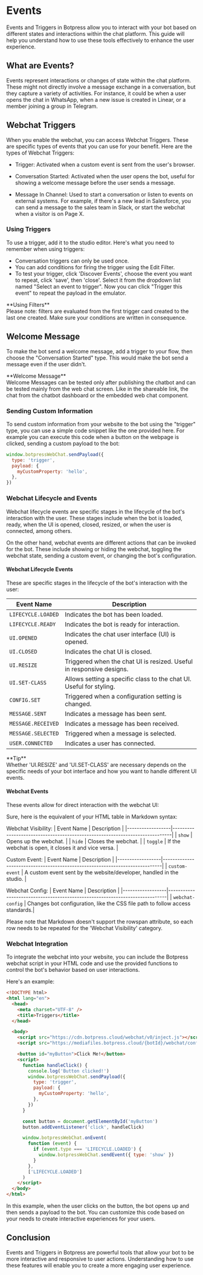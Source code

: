 
# Events

Events and Triggers in Botpress allow you to interact with your bot based on different states and interactions within the chat platform. This guide will help you understand how to use these tools effectively to enhance the user experience.

## What are Events?

Events represent interactions or changes of state within the chat platform. These might not directly involve a message exchange in a conversation, but they capture a variety of activities. For instance, it could be when a user opens the chat in WhatsApp, when a new issue is created in Linear, or a member joining a group in Telegram.

## Webchat Triggers

When you enable the webchat, you can access Webchat Triggers. These are specific types of events that you can use for your benefit. Here are the types of Webchat Triggers:

- Trigger:
  Activated when a custom event is sent from the user's browser.

- Conversation Started:
  Activated when the user opens the bot, useful for showing a welcome message before the user sends a message.

- Message In Channel:
  Used to start a conversation or listen to events on external systems. For example, if there's a new lead in Salesforce, you can send a message to the sales team in Slack, or start the webchat when a visitor is on Page X.

### Using Triggers

To use a trigger, add it to the studio editor. Here's what you need to remember when using triggers:

- Conversation triggers can only be used once.
- You can add conditions for firing the trigger using the Edit Filter.
- To test your trigger, click 'Discover Events', choose the event you want to repeat, click 'save', then 'close'. Select it from the dropdown list named "Select an event to trigger". Now you can click "Trigger this event" to repeat the payload in the emulator.

<Callout type="warning">
  **Using Filters** <br />
  Please note: filters are evaluated from the first trigger card created to the last one created. Make sure your conditions are written in consequence.
</Callout>
<br />

## Welcome Message

To make the bot send a welcome message, add a trigger to your flow, then choose the "Conversation Started" type. This would make the bot send a message even if the user didn't.

<Callout type="warning">
  **Welcome Message** <br />
  Welcome Messages can be tested only after publishing the chatbot and can be tested mainly from the web chat screen. Like in the shareable link, the chat from the chatbot dashboard or the embedded web chat component.
</Callout>

### Sending Custom Information

To send custom information from your website to the bot using the "trigger" type, you can use a simple code snippet like the one provided here. For example you can execute this code when a button on the webpage is clicked, sending a custom payload to the bot:

```javascript
window.botpressWebChat.sendPayload({
  type: 'trigger',
  payload: {
    myCustomProperty: 'hello',
  },
})
```

### Webchat Lifecycle and Events

Webchat lifecycle events are specific stages in the lifecycle of the bot's interaction with the user. These stages include when the bot is loaded, ready, when the UI is opened, closed, resized, or when the user is connected, among others.

On the other hand, webchat events are different actions that can be invoked for the bot. These include showing or hiding the webchat, toggling the webchat state, sending a custom event, or changing the bot's configuration.

#### Webchat Lifecycle Events

These are specific stages in the lifecycle of the bot's interaction with the user:

| Event Name         | Description                                                          |
| ------------------ | -------------------------------------------------------------------- |
| `LIFECYCLE.LOADED` | Indicates the bot has been loaded.                                   |
| `LIFECYCLE.READY`  | Indicates the bot is ready for interaction.                          |
| `UI.OPENED`        | Indicates the chat user interface (UI) is opened.                    |
| `UI.CLOSED`        | Indicates the chat UI is closed.                                     |
| `UI.RESIZE`        | Triggered when the chat UI is resized. Useful in responsive designs. |
| `UI.SET-CLASS`     | Allows setting a specific class to the chat UI. Useful for styling.  |
| `CONFIG.SET`       | Triggered when a configuration setting is changed.                   |
| `MESSAGE.SENT`     | Indicates a message has been sent.                                   |
| `MESSAGE.RECEIVED` | Indicates a message has been received.                               |
| `MESSAGE.SELECTED` | Triggered when a message is selected.                                |
| `USER.CONNECTED`   | Indicates a user has connected.                                      |

<Callout>
  **Tip** <br />
  Whether 'UI.RESIZE' and 'UI.SET-CLASS' are necessary depends on the specific needs of your bot interface and how you want
  to handle different UI events.
</Callout>

#### Webchat Events

These events allow for direct interaction with the webchat UI:

Sure, here is the equivalent of your HTML table in Markdown syntax:

Webchat Visibility:
| Event Name | Description |
|------------------|-----------------------------------------------------------------------------|
| `show` | Opens up the webchat. |
| `hide` | Closes the webchat. |
| `toggle` | If the webchat is open, it closes it and vice versa. |

Custom Event:
| Event Name | Description |
|------------------|-----------------------------------------------------------------------------|
| `custom-event` | A custom event sent by the website/developer, handled in the studio. |

Webchat Config:
| Event Name | Description |
|------------------|-----------------------------------------------------------------------------|
| `webchat-config` | Changes bot configuration, like the CSS file path to follow access standards.|

Please note that Markdown doesn't support the rowspan attribute, so each row needs to be repeated for the 'Webchat Visibility' category.

### Webchat Integration

To integrate the webchat into your website, you can include the Botpress webchat script in your HTML code and use the provided functions to control the bot's behavior based on user interactions.

Here's an example:

```html
<!DOCTYPE html>
<html lang="en">
  <head>
    <meta charset="UTF-8" />
    <title>Triggers</title>
  </head>

  <body>
    <script src="https://cdn.botpress.cloud/webchat/v0/inject.js"></script>
    <script src="https://mediafiles.botpress.cloud/{botId}/webchat/config.js" defer></script>

    <button id="myButton">Click Me!</button>
    <script>
      function handleClick() {
        console.log('Button clicked!')
        window.botpressWebChat.sendPayload({
          type: 'trigger',
          payload: {
            myCustomProperty: 'hello',
          },
        })
      }

      const button = document.getElementById('myButton')
      button.addEventListener('click', handleClick)

      window.botpressWebChat.onEvent(
        function (event) {
          if (event.type === 'LIFECYCLE.LOADED') {
            window.botpressWebChat.sendEvent({ type: 'show' })
          }
        },
        ['LIFECYCLE.LOADED']
      )
    </script>
  </body>
</html>
```

In this example, when the user clicks on the button, the bot opens up and then sends a payload to the bot. You can customize this code based on your needs to create interactive experiences for your users.

## Conclusion

Events and Triggers in Botpress are powerful tools that allow your bot to be more interactive and responsive to user actions. Understanding how to use these features will enable you to create a more engaging user experience.
